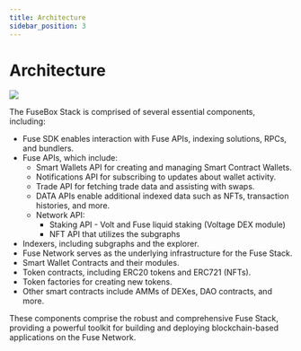 ```yaml
---
title: Architecture
sidebar_position: 3
---
```

# Architecture

![](</img/fusebox-architecture.png>)

The FuseBox Stack is comprised of several essential components, including:

* Fuse SDK enables interaction with Fuse APIs, indexing solutions, RPCs, and bundlers.
* Fuse APIs, which include:
  * Smart Wallets API for creating and managing Smart Contract Wallets.
  * Notifications API for subscribing to updates about wallet activity.
  * Trade API for fetching trade data and assisting with swaps.
  * DATA APIs enable additional indexed data such as NFTs, transaction histories, and more.
  * Network API:
    - Staking API - Volt and Fuse liquid staking (Voltage DEX module)
    - NFT API that utilizes the subgraphs
* Indexers, including subgraphs and the explorer.
* Fuse Network serves as the underlying infrastructure for the Fuse Stack.
* Smart Wallet Contracts and their modules.
* Token contracts, including ERC20 tokens and ERC721 (NFTs).
* Token factories for creating new tokens.
* Other smart contracts include AMMs of DEXes, DAO contracts, and more.

These components comprise the robust and comprehensive Fuse Stack, providing a powerful toolkit for building and deploying blockchain-based applications on the Fuse Network.


